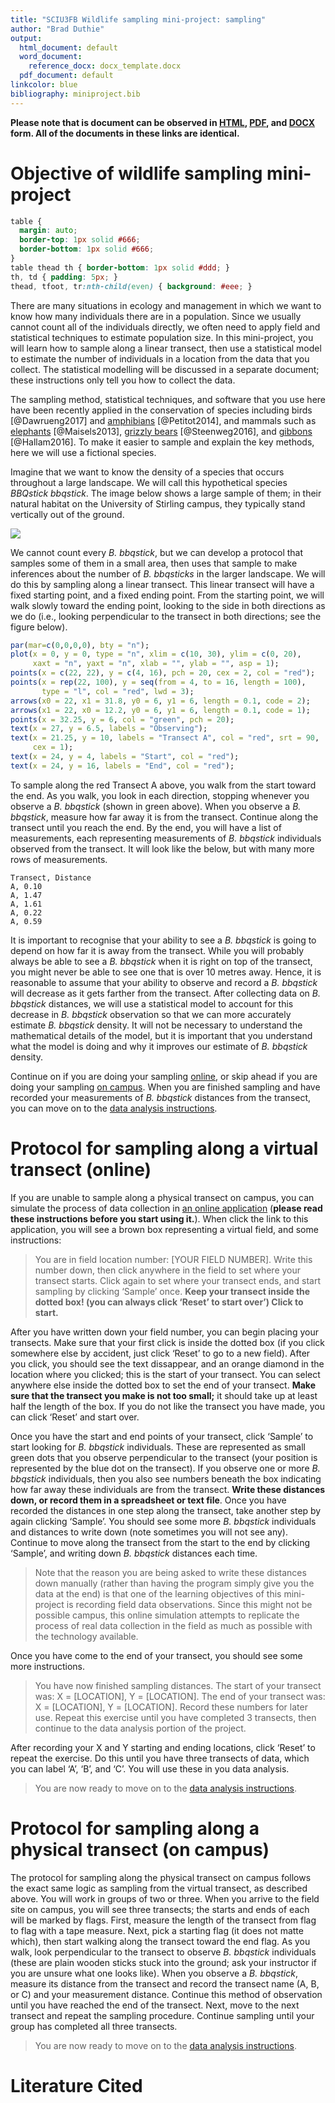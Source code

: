 ```yaml
---
title: "SCIU3FB Wildlife sampling mini-project: sampling"
author: "Brad Duthie"
output:
  html_document: default
  word_document:
    reference_docx: docx_template.docx
  pdf_document: default
linkcolor: blue
bibliography: miniproject.bib
---
```


**Please note that is document can be observed in [HTML](https://bradduthie.github.io/wildlife_sampling_mini-project/index), [PDF](https://bradduthie.github.io/wildlife_sampling_mini-project/index.pdf), and [DOCX](https://bradduthie.github.io/wildlife_sampling_mini-project/index.docx) form. All of the documents in these links are identical.**

Objective of wildlife sampling mini-project
================================================================================

```css
table {
  margin: auto;
  border-top: 1px solid #666;
  border-bottom: 1px solid #666;
}
table thead th { border-bottom: 1px solid #ddd; }
th, td { padding: 5px; }
thead, tfoot, tr:nth-child(even) { background: #eee; }
```

There are many situations in ecology and management in which we want to know how many individuals there are in a population. Since we usually cannot count all of the individuals directly, we often need to apply field and statistical techniques to estimate population size. In this mini-project, you will learn how to sample along a linear transect, then use a statistical model to estimate the number of individuals in a location from the data that you collect. The statistical modelling will be discussed in a separate document; these instructions only tell you how to collect the data.

The sampling method, statistical techniques, and software that you use here have been recently applied in the conservation of species including birds [@Dawrueng2017] and [amphibians](https://www.ncbi.nlm.nih.gov/pmc/articles/PMC4224529/pdf/ece30004-3538.pdf)  [@Petitot2014], and mammals such as [elephants](https://journals.plos.org/plosone/article/file?id=10.1371/journal.pone.0059469&type=printable) [@Maisels2013], [grizzly bears](https://www.sciencedirect.com/science/article/abs/pii/S0006320716302440) [@Steenweg2016], and [gibbons](https://onlinelibrary.wiley.com/doi/pdf/10.1002/ajp.22508?casa_token=9owuBS_YYN0AAAAA:Sce_5asS5CxbjTTEE8f1a0Gz9ec2cEGx_-skUMrSKD-ejba1-GqO2kLO1W1Ms_D3CM-2J-cHcCU7cQ) [@Hallam2016]. To make it easier to sample and explain the key methods, here we will use a fictional species.

Imagine that we want to know the density of a species that occurs throughout a large landscape. We will call this hypothetical species *BBQstick bbqstick*.  The image below shows a large sample of them; in their natural habitat on the University of Stirling campus, they typically stand vertically out of the ground.

\vspace{4mm}

![](bbqstick.jpg)

\vspace{4mm}

We cannot count every *B. bbqstick*, but we can develop a protocol that samples some of them in a small area, then uses that sample to make inferences about the number of *B. bbqsticks* in the larger landscape. We will do this by sampling along a linear transect. This linear transect will have a fixed starting point, and a fixed ending point. From the starting point, we will walk slowly toward the ending point, looking to the side in both directions as we do (i.e., looking perpendicular to the transect in both directions; see the figure below). 


```r
par(mar=c(0,0,0,0), bty = "n");
plot(x = 0, y = 0, type = "n", xlim = c(10, 30), ylim = c(0, 20), 
     xaxt = "n", yaxt = "n", xlab = "", ylab = "", asp = 1);
points(x = c(22, 22), y = c(4, 16), pch = 20, cex = 2, col = "red");
points(x = rep(22, 100), y = seq(from = 4, to = 16, length = 100),
       type = "l", col = "red", lwd = 3);
arrows(x0 = 22, x1 = 31.8, y0 = 6, y1 = 6, length = 0.1, code = 2);
arrows(x1 = 22, x0 = 12.2, y0 = 6, y1 = 6, length = 0.1, code = 1);
points(x = 32.25, y = 6, col = "green", pch = 20);
text(x = 27, y = 6.5, labels = "Observing");
text(x = 21.25, y = 10, labels = "Transect A", col = "red", srt = 90, 
     cex = 1);
text(x = 24, y = 4, labels = "Start", col = "red");
text(x = 24, y = 16, labels = "End", col = "red");
```

To sample along the red Transect A above, you walk from the start toward the end. As you walk, you look in each direction, stopping whenever you observe a *B. bbqstick* (shown in green above). When you observe a *B. bbqstick*, measure how far away it is from the transect. Continue along the transect until you reach the end. By the end, you will have a list of measurements, each representing measurements of *B. bbqstick* individuals observed from the transect. It will look like the below, but with many more rows of measurements.

```
Transect, Distance
A, 0.10
A, 1.47
A, 1.61
A, 0.22
A, 0.59
```

It is important to recognise that your ability to see a *B. bbqstick* is going to depend on how far it is away from the transect. While you will probably always be able to see a *B. bbqstick* when it is right on top of the transect, you might never be able to see one that is over 10 metres away. Hence, it is reasonable to assume that your ability to observe and record a *B. bbqstick* will decrease as it gets farther from the transect. After collecting data on *B. bbqstick* distances, we will use a statistical model to account for this decrease in *B. bbqstick* observation so that we can more accurately estimate *B. bbqstick* density. It will not be necessary to understand the mathematical details of the model, but it is important that you understand what the model is doing and why it improves our estimate of *B. bbqstick* density. 

Continue on if you are doing your sampling [online](#online), or skip ahead if you are doing your sampling [on campus](#campus). When you are finished sampling and have recorded your measurements of *B. bbqstick* distances from the transect, you can move on to the [data analysis instructions](https://bradduthie.github.io/wildlife_sampling_mini-project/analysis.html).


Protocol for sampling along a virtual transect (online) {#online}
================================================================================

If you are unable to sample along a physical transect on campus, you can simulate the process of data collection in [an online application](https://bradduthie.shinyapps.io/wildlife_sampling_mini-project/) (**please read these instructions before you start using it.**). When click the link to this application, you will see a brown box representing a virtual field, and some instructions:

> You are in field location number: [YOUR FIELD NUMBER]. Write this number down, then click anywhere in the field to set where your transect starts. Click again to set where your transect ends, and start sampling by clicking 'Sample' once. **Keep your transect inside the dotted box! (you can always click 'Reset' to start over') Click to start.**

After you have written down your field number, you can begin placing your transects. Make sure that your first click is inside the dotted box (if you click somewhere else by accident, just click 'Reset' to go to a new field). After you click, you should see the text dissappear, and an orange diamond in the location where you clicked; this is the start of your transect. You can select anywhere else inside the dotted box to set the end of your transect. **Make sure that the transect you make is not too small;** it should take up at least half the length of the box. If you do not like the transect you have made, you can click 'Reset' and start over.

Once you have the start and end points of your transect, click 'Sample' to start looking for *B. bbqstick* individuals. These are represented as small green dots that you observe perpendicular to the transect (your position is represented by the blue dot on the transect). If you observe one or more *B. bbqstick* individuals, then you also see numbers beneath the box indicating how far away these individuals are from the transect. **Write these distances down, or record them in a spreadsheet or text file**. Once you have recorded the distances in one step along the transect, take another step by again clicking 'Sample'. You should see some more *B. bbqstick* individuals and distances to write down (note sometimes you will not see any). Continue to move along the transect from the start to the end by clicking 'Sample', and writing down *B. bbqstick* distances each time. 

> Note that the reason you are being asked to write these distances down manually (rather than having the program simply give you the data at the end) is that one of the learning objectives of this mini-project is recording field data observations. Since this might not be possible campus, this online simulation attempts to replicate the process of real data collection in the field as much as possible with the technology available.

Once you have come to the end of your transect, you should see some more instructions.

> You have now finished sampling distances. The start of your transect was: X = [LOCATION], Y = [LOCATION]. The end of your transect was: X = [LOCATION], Y = [LOCATION]. Record these numbers for later use. Repeat this exercise until you have completed 3 transects, then continue to the data analysis portion of the project.

After recording your X and Y starting and ending locations, click 'Reset' to repeat the exercise. Do this until you have three transects of data, which you can label 'A', 'B', and 'C'. You will use these in you data analysis.

> You are now ready to move on to the [data analysis instructions](https://bradduthie.github.io/wildlife_sampling_mini-project/analysis.html).

Protocol for sampling along a physical transect (on campus) {#campus}
================================================================================

The protocol for sampling along the physical transect on campus follows the exact same logic as sampling from the virtual transect, as described above. You will work in groups of two or three.  When you arrive to the field site on campus, you will see three transects; the starts and ends of each will be marked by flags. First, measure the length of the transect from flag to flag with a tape measure. Next, pick a starting flag (it does not matte which), then start walking along the transect toward the end flag. As you walk, look perpendicular to the transect to observe *B. bbqstick* individuals (these are plain wooden sticks stuck into the ground; ask your instructor if you are unsure what one looks like). When you observe a *B. bbqstick*, measure its distance from the transect and record the transect name (A, B, or C) and your measurement distance. Continue this method of observation until you have reached the end of the transect. Next, move to the next transect and repeat the sampling procedure. Continue sampling until your group has completed all three transects.


> You are now ready to move on to the [data analysis instructions](https://bradduthie.github.io/wildlife_sampling_mini-project/analysis.html).


Literature Cited
================================================================================



